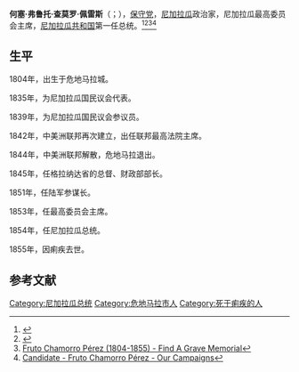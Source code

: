 '''何塞·弗鲁托·查莫罗·佩雷斯'''（{{lang-es|José Fruto Chamorro Pérez}}；{{bd|1804年|10月20日|1855年|3月12日|catidx=J}}），[[保守党|保守党]]，[[尼加拉瓜|尼加拉瓜]]政治家，尼加拉瓜最高委员会主席，[[尼加拉瓜共和国|尼加拉瓜共和国]]第一任总统。<ref>{{Cite web |url=https://www.ecured.cu/Fruto_Chamorro |title=Fruto Chamorro - EcuRed |access-date=2020-12-13 |archive-date=2022-02-20 |archive-url=https://web.archive.org/web/20220220062412/https://www.ecured.cu/Fruto_Chamorro }}</ref><ref>{{Cite web |url=https://www.biografiasyvidas.com/biografia/c/chamorro_fruto.htm |title=Biografia de Fruto Chamorro |access-date=2020-12-13 |archive-date=2020-11-09 |archive-url=https://web.archive.org/web/20201109194033/https://www.biografiasyvidas.com/biografia/c/chamorro_fruto.htm |dead-url=no }}</ref><ref>[https://www.findagrave.com/memorial/158572436/fruto-chamorro-p_rez Fruto Chamorro Pérez (1804-1855) - Find A Grave Memorial]</ref><ref>[https://www.ourcampaigns.com/CandidateDetail.html?CandidateID=123178 Candidate - Fruto Chamorro Pérez - Our Campaigns]</ref>

==生平==
1804年，出生于危地马拉城。

1835年，为尼加拉瓜国民议会代表。

1839年，为尼加拉瓜国民议会参议员。

1842年，中美洲联邦再次建立，出任联邦最高法院主席。

1844年，中美洲联邦解散，危地马拉退出。

1845年，任格拉纳达省的总督、财政部部长。

1851年，任陆军参谋长。

1853年，任最高委员会主席。

1854年，任尼加拉瓜总统。

1855年，因痢疾去世。

== 参考文献 ==
{{Reflist}}

[[Category:尼加拉瓜总统|Category:尼加拉瓜总统]]
[[Category:危地马拉市人|Category:危地马拉市人]]
[[Category:死于痢疾的人|Category:死于痢疾的人]]